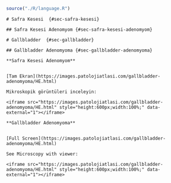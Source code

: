 



```r

source("./R/language.R")

```




```asis
# Safra Kesesi  {#sec-safra-kesesi} 

## Safra Kesesi Adenomyom {#sec-safra-kesesi-adenomyom} 

```




```asis

# Gallbladder  {#sec-gallbladder} 

## Gallbladder Adenomyoma {#sec-gallbladder-adenomyoma} 

```




```asis

**Safra Kesesi Adenomyom**


[Tam Ekran](https://images.patolojiatlasi.com/gallbladder-adenomyoma/HE.html)

Mikroskopik görüntüleri inceleyin:

<iframe src="https://images.patolojiatlasi.com/gallbladder-adenomyoma/HE.html" style="height:600px;width:100%;" data-external="1"></iframe>

```




```asis

**Gallbladder Adenomyoma**


[Full Screen](https://images.patolojiatlasi.com/gallbladder-adenomyoma/HE.html)

See Microscopy with viewer: 

<iframe src="https://images.patolojiatlasi.com/gallbladder-adenomyoma/HE.html" style="height:600px;width:100%;" data-external="1"></iframe>

```



